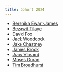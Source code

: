 ```yaml
---
title: Cohort 2024
---
```


- [Berenika Ewart-James](https://berenika-ej.github.io/personal_page/)
- [Bezawit Tilaye]()
- [David Fox](https://davidfox-66.github.io/personal_page/)
- [Jack Woodcock](https://proai-jack.github.io/personal_page/)
- [Jake Chastney](https://jakechast.github.io/personal_page/)
- [James Brock](https://jamesbrockuob.github.io/personal_page/)
- [Jono Vincent](https://jonovincent-proai.github.io/personal_page/)
- [Moses Guran](https://moiseguran13.github.io/personal_page/)
- [Tim Broadhurst]()